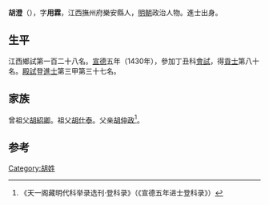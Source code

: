 {{Otheruses|other=名为胡澄的其他人物|胡澄}}

'''胡澄'''（{{bd|1388年||？}}），字'''用霖'''，江西撫州府樂安縣人，[[明朝|明朝]]政治人物。進士出身。

== 生平 ==
江西鄉試第一百二十八名。[[宣德|宣德]]五年（1430年），參加丁丑科[[會試|會試]]，得[[貢士|貢士]]第八十名。[[殿試|殿試]]登[[進士|進士]]第三甲第三十七名。

== 家族 ==
曾祖父[[胡紹卿|胡紹卿]]。祖父[[胡仕泰|胡仕泰]]。父亲[[胡仲政|胡仲政]]<ref>《天一阁藏明代科举录选刊·登科录》（《宣德五年进士登科录》）</ref>。

==参考==
{{reflist}}

{{宣德五年庚戌科殿試金榜}}

{{Authority control}}

{{DEFAULTSORT:}}
[[Category:胡姓|Category:胡姓]]


{{明朝人物小作品}}